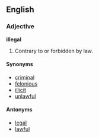 ==English==

===Adjective===
'''illegal'''
# Contrary to or forbidden by law.

====Synonyms====
*[[criminal]]
*[[felonious]]
*[[illicit]]
*[[unlawful]]

====Antonyms====
*[[legal]]
*[[lawful]]